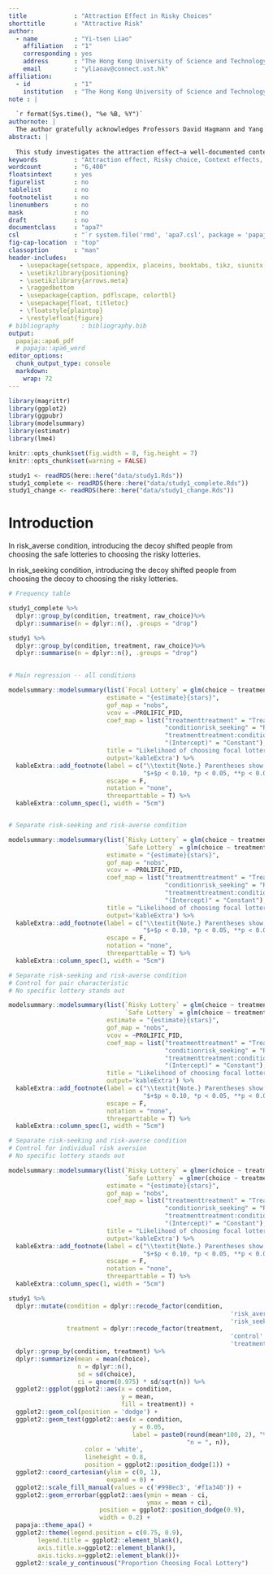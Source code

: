 ```yaml
---
title             : "Attraction Effect in Risky Choices"
shorttitle        : "Attractive Risk"
author: 
  - name          : "Yi-tsen Liao"
    affiliation   : "1"
    corresponding : yes    
    address       : "The Hong Kong University of Science and Technology, Hong Kong"
    email         : "yliaoav@connect.ust.hk"
affiliation:
  - id            : "1"
    institution   : "The Hong Kong University of Science and Technology"
note : |
  
  `r format(Sys.time(), "%e %B, %Y")`
authornote: |
  The author gratefully acknowledges Professors David Hagmann and Yang Lu for their invaluable mentorship and guidance. Thanks also to the HKUST Economics Department for financial support that made the experiment in this thesis possible. Special thanks to Professor Hagmann for the much-needed pep talks and for talking the author out of her seasonal imposter syndrome episodes throughout her undergraduate year
abstract: |
  
  This study investigates the attraction effect—a well-documented context-dependent preference reversal—in the domain of risky choices. While prior research has established the robustness of the attraction effect in consumer decisions, its role in decision-making under risk and uncertainty remains underexplored. This paper contributes to this literature by examining whether introducing an asymmetrically dominated decoy option can systematically shift preferences between lotteries. Using an incentivized within-subject experimental design (N = 603), we manipulate the similarity and dominance of decoy lotteries to test their influence on the selection of a focal risky or safe option. The focal and non-focal lotteries are identical in expected value but differ in their risk profiles, enabling us to isolate context effects from baseline risk preferences. Our findings suggest an asymmetric attraction effect: while decoys dominated by the risky option significantly increased its selection likelihood (by 5.6 percentage points, p < .001), decoys dominated by the safe option had no positive effect and even slightly decreased its attractiveness. This asymmetry in our experimental evidences suggest that the attraction effect on risky choices is better explained by attribute-based rather than value-based accounts, challenging prior results from perceptual and consumer choice studies. These results deepen our understanding of context-dependent preferences in risk settings and highlight the role of attribute salience in shaping economic decision-making under uncertainty.
keywords          : "Attraction effect, Risky choice, Context effects, Preference reversal"
wordcount         : "6,400"
floatsintext      : yes
figurelist        : no
tablelist         : no
footnotelist      : no
linenumbers       : no
mask              : no
draft             : no
documentclass     : "apa7"
csl               : "`r system.file('rmd', 'apa7.csl', package = 'papaja')`"
fig-cap-location  : "top"
classoption       : "man"
header-includes:
   - \usepackage{setspace, appendix, placeins, booktabs, tikz, siunitx, tabularx}
   - \usetikzlibrary{positioning}
   - \usetikzlibrary{arrows.meta}
   - \raggedbottom
   - \usepackage{caption, pdflscape, colortbl}
   - \usepackage{float, titletoc}
   - \floatstyle{plaintop}
   - \restylefloat{figure}
# bibliography      : bibliography.bib
output: 
  papaja::apa6_pdf
  # papaja::apa6_word
editor_options: 
  chunk_output_type: console
  markdown: 
    wrap: 72
---
```



```r
library(magrittr)
library(ggplot2)
library(ggpubr)
library(modelsummary)
library(estimatr)
library(lme4)

knitr::opts_chunk$set(fig.width = 8, fig.height = 7)
knitr::opts_chunk$set(warning = FALSE)

study1 <- readRDS(here::here("data/study1.Rds"))
study1_complete <- readRDS(here::here("data/study1_complete.Rds"))
study1_change <- readRDS(here::here("data/study1_change.Rds"))

```


# Introduction

In risk_averse condition, introducing the decoy shifted people from choosing the safe lotteries to choosing the risky lotteries.

In risk_seeking condition, introducing the decoy shifted people from choosing the decoy to choosing the risky lotteries.

```r
# Frequency table

study1_complete %>%
  dplyr::group_by(condition, treatment, raw_choice)%>%
  dplyr::summarise(n = dplyr::n(), .groups = "drop")

study1 %>%
  dplyr::group_by(condition, treatment, raw_choice)%>%
  dplyr::summarise(n = dplyr::n(), .groups = "drop")
  
```



```r
# Main regression -- all conditions

modelsummary::modelsummary(list(`Focal Lottery` = glm(choice ~ treatment*condition, data = study1, family = binomial())),
                           estimate = "{estimate}{stars}",
                           gof_map = "nobs",
                           vcov = ~PROLIFIC_PID,
                           coef_map = list("treatmenttreatment" = "Treatment Decoy",
                                           "conditionrisk_seeking" = "Risk-seeking",
                                           "treatmenttreatment:conditionrisk_seeking" = "Decoy x Risk-seeking",
                                           "(Intercept)" = "Constant"),
                           title = "Likelihood of choosing focal lottery",
                           output='kableExtra') %>%
  kableExtra::add_footnote(label = c("\\textit{Note.} Parentheses show standard errors clustered at the participant level. \\newline",
                                     "$+$p < 0.10, *p < 0.05, **p < 0.01, ***p < 0.001"),
                           escape = F,
                           notation = "none",
                           threeparttable = T) %>%
  kableExtra::column_spec(1, width = "5cm")


# Separate risk-seeking and risk-averse condition 

modelsummary::modelsummary(list(`Risky Lottery` = glm(choice ~ treatment, data = study1[study1$condition == "risk_seeking", ], family = binomial()),
                                `Safe Lottery` = glm(choice ~ treatment, data = study1[study1$condition == "risk_averse", ], family = binomial())),
                           estimate = "{estimate}{stars}",
                           gof_map = "nobs",
                           vcov = ~PROLIFIC_PID,
                           coef_map = list("treatmenttreatment" = "Treatment Decoy",
                                           "conditionrisk_seeking" = "Risk-seeking",
                                           "treatmenttreatment:conditionrisk_seeking" = "Decoy x Risk-seeking",
                                           "(Intercept)" = "Constant"),
                           title = "Likelihood of choosing focal lottery",
                           output='kableExtra') %>%
  kableExtra::add_footnote(label = c("\\textit{Note.} Parentheses show standard errors clustered at the participant level. \\newline",
                                     "$+$p < 0.10, *p < 0.05, **p < 0.01, ***p < 0.001"),
                           escape = F,
                           notation = "none",
                           threeparttable = T) %>%
  kableExtra::column_spec(1, width = "5cm")

```


```r
# Separate risk-seeking and risk-averse condition
# Control for pair characteristic
# No specific lottery stands out

modelsummary::modelsummary(list(`Risky Lottery` = glm(choice ~ treatment + pair, data = study1[study1$condition == "risk_seeking", ], family = binomial()),
                                `Safe Lottery` = glm(choice ~ treatment + pair, data = study1[study1$condition == "risk_averse", ], family = binomial())),
                           estimate = "{estimate}{stars}",
                           gof_map = "nobs",
                           vcov = ~PROLIFIC_PID,
                           coef_map = list("treatmenttreatment" = "Treatment Decoy",
                                           "conditionrisk_seeking" = "Risk-seeking",
                                           "treatmenttreatment:conditionrisk_seeking" = "Decoy x Risk-seeking", "pair1" = "Pair 1", "pair2" = "Pair 2", "pair3" = "Pair 3", "pair4" = "Pair 4", "pair5" = "Pair 5",
                                           "(Intercept)" = "Constant"),
                           title = "Likelihood of choosing focal lottery",
                           output='kableExtra') %>%
  kableExtra::add_footnote(label = c("\\textit{Note.} Parentheses show standard errors clustered at the participant level. \\newline",
                                     "$+$p < 0.10, *p < 0.05, **p < 0.01, ***p < 0.001"),
                           escape = F,
                           notation = "none",
                           threeparttable = T) %>%
  kableExtra::column_spec(1, width = "5cm")
```


```r
# Separate risk-seeking and risk-averse condition
# Control for individual risk aversion
# No specific lottery stands out

modelsummary::modelsummary(list(`Risky Lottery` = glmer(choice ~ treatment + (1 | PROLIFIC_PID), data = study1[study1$condition == "risk_seeking", ], family = binomial()),
                                `Safe Lottery` = glmer(choice ~ treatment + (1 | PROLIFIC_PID), data = study1[study1$condition == "risk_averse", ], family = binomial())),
                           estimate = "{estimate}{stars}",
                           gof_map = "nobs",
                           coef_map = list("treatmenttreatment" = "Treatment Decoy",
                                           "conditionrisk_seeking" = "Risk-seeking",
                                           "treatmenttreatment:conditionrisk_seeking" = "Decoy x Risk-seeking", "pair1" = "Pair 1", "pair2" = "Pair 2", "pair3" = "Pair 3", "pair4" = "Pair 4", "pair5" = "Pair 5",
                                           "(Intercept)" = "Constant"),
                           title = "Likelihood of choosing focal lottery",
                           output='kableExtra') %>%
  kableExtra::add_footnote(label = c("\\textit{Note.} Parentheses show standard errors clustered at the participant level. \\newline",
                                     "$+$p < 0.10, *p < 0.05, **p < 0.01, ***p < 0.001"),
                           escape = F,
                           notation = "none",
                           threeparttable = T) %>%
  kableExtra::column_spec(1, width = "5cm")
```

```r
study1 %>%
  dplyr::mutate(condition = dplyr::recode_factor(condition,
                                                             'risk_averse' = 'Safe condition',
                                                             'risk_seeking' = 'Risky condition'),
                treatment = dplyr::recode_factor(treatment,
                                                             'control' = 'Control decoy',
                                                             'treatment' = 'Treatment decoy')) %>%
  dplyr::group_by(condition, treatment) %>%
  dplyr::summarize(mean = mean(choice),
                   n = dplyr::n(),
                   sd = sd(choice),
                   ci = qnorm(0.975) * sd/sqrt(n)) %>%
  ggplot2::ggplot(ggplot2::aes(x = condition,
                               y = mean,
                               fill = treatment)) +
  ggplot2::geom_col(position = 'dodge') +
  ggplot2::geom_text(ggplot2::aes(x = condition,
                                  y = 0.05,
                                  label = paste0(round(mean*100, 2), "%", "\n",
                                                 "n = ", n)),
                     color = 'white',
                     lineheight = 0.8,
                     position = ggplot2::position_dodge(1)) +
  ggplot2::coord_cartesian(ylim = c(0, 1),
                           expand = 0) +
  ggplot2::scale_fill_manual(values = c('#998ec3', '#f1a340')) +
  ggplot2::geom_errorbar(ggplot2::aes(ymin = mean - ci,
                                      ymax = mean + ci),
                         position = ggplot2::position_dodge(0.9),
                         width = 0.2) +
  papaja::theme_apa() +
  ggplot2::theme(legend.position = c(0.75, 0.9),
        legend.title = ggplot2::element_blank(),
        axis.title.x=ggplot2::element_blank(),
        axis.ticks.x=ggplot2::element_blank())+
  ggplot2::scale_y_continuous("Proportion Choosing Focal Lottery")
```

